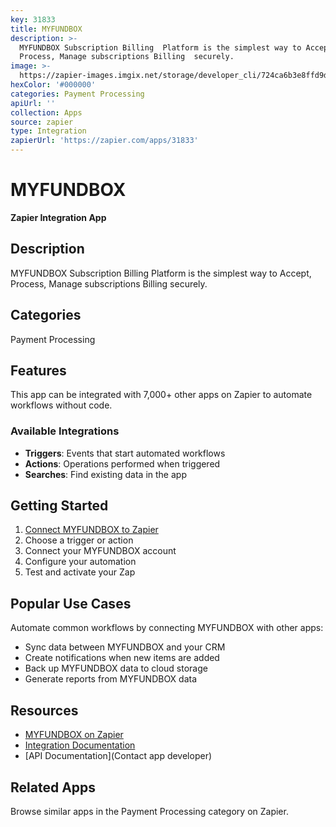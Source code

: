 ```yaml
---
key: 31833
title: MYFUNDBOX
description: >-
  MYFUNDBOX Subscription Billing  Platform is the simplest way to Accept,
  Process, Manage subscriptions Billing  securely.
image: >-
  https://zapier-images.imgix.net/storage/developer_cli/724ca6b3e8ffd9de33cf38ef34ce468a.png?auto=format%2Ccompress&ixlib=python-3.0.0&q=50
hexColor: '#000000'
categories: Payment Processing
apiUrl: ''
collection: Apps
source: zapier
type: Integration
zapierUrl: 'https://zapier.com/apps/31833'
---
```

# MYFUNDBOX

**Zapier Integration App**

## Description

MYFUNDBOX Subscription Billing  Platform is the simplest way to Accept, Process, Manage subscriptions Billing  securely.

## Categories

Payment Processing

## Features

This app can be integrated with 7,000+ other apps on Zapier to automate workflows without code.

### Available Integrations

- **Triggers**: Events that start automated workflows
- **Actions**: Operations performed when triggered
- **Searches**: Find existing data in the app

## Getting Started

1. [Connect MYFUNDBOX to Zapier](https://zapier.com/apps/31833)
2. Choose a trigger or action
3. Connect your MYFUNDBOX account
4. Configure your automation
5. Test and activate your Zap

## Popular Use Cases

Automate common workflows by connecting MYFUNDBOX with other apps:

- Sync data between MYFUNDBOX and your CRM
- Create notifications when new items are added
- Back up MYFUNDBOX data to cloud storage
- Generate reports from MYFUNDBOX data

## Resources

- [MYFUNDBOX on Zapier](https://zapier.com/apps/31833)
- [Integration Documentation](https://zapier.com/apps/31833/integrations)
- [API Documentation](Contact app developer)

## Related Apps

Browse similar apps in the Payment Processing category on Zapier.
